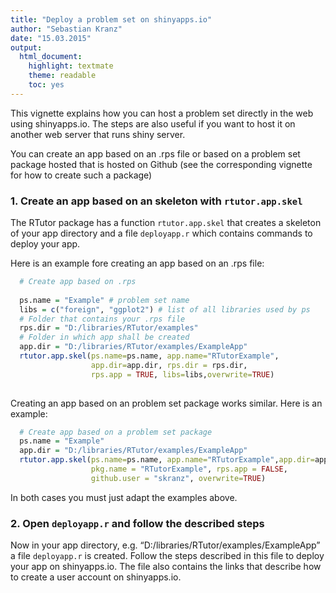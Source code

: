 ```yaml
---
title: "Deploy a problem set on shinyapps.io"
author: "Sebastian Kranz"
date: "15.03.2015"
output:
  html_document:
    highlight: textmate
    theme: readable
    toc: yes
---
```


This vignette explains how you can host a problem set directly in the web using shinyapps.io. The steps are also useful if you want to host it on another web server that runs shiny server.

You can create an app based on an .rps file or based on a problem set package hosted that is hosted on Github (see the corresponding vignette for how to create such a package)


### 1. Create an app based on an skeleton with `rtutor.app.skel`

The RTutor package has a function `rtutor.app.skel` that creates a skeleton of your app directory and a file `deployapp.r` which contains commands to deploy your app. 

Here is an example fore creating an app based on an .rps file:


```r
  # Create app based on .rps
 
  ps.name = "Example" # problem set name
  libs = c("foreign", "ggplot2") # list of all libraries used by ps
  # Folder that contains your .rps file
  rps.dir = "D:/libraries/RTutor/examples"
  # Folder in which app shall be created
  app.dir = "D:/libraries/RTutor/examples/ExampleApp"
  rtutor.app.skel(ps.name=ps.name, app.name="RTutorExample",
                  app.dir=app.dir, rps.dir = rps.dir,
                  rps.app = TRUE, libs=libs,overwrite=TRUE)
 
```

Creating an app based on an problem set package works similar. Here is an example:

```r
  # Create app based on a problem set package
  ps.name = "Example"
  app.dir = "D:/libraries/RTutor/examples/ExampleApp"
  rtutor.app.skel(ps.name=ps.name, app.name="RTutorExample",app.dir=app.dir, 
                  pkg.name = "RTutorExample", rps.app = FALSE,
                  github.user = "skranz", overwrite=TRUE)
```

In both cases you must just adapt the examples above.

### 2. Open `deployapp.r` and follow the described steps

Now in your app directory, e.g. "D:/libraries/RTutor/examples/ExampleApp" a file `deployapp.r` is created. Follow the steps described in this file to deploy your app on shinyapps.io. The file also contains the links that describe how to create a user account on shinyapps.io.

